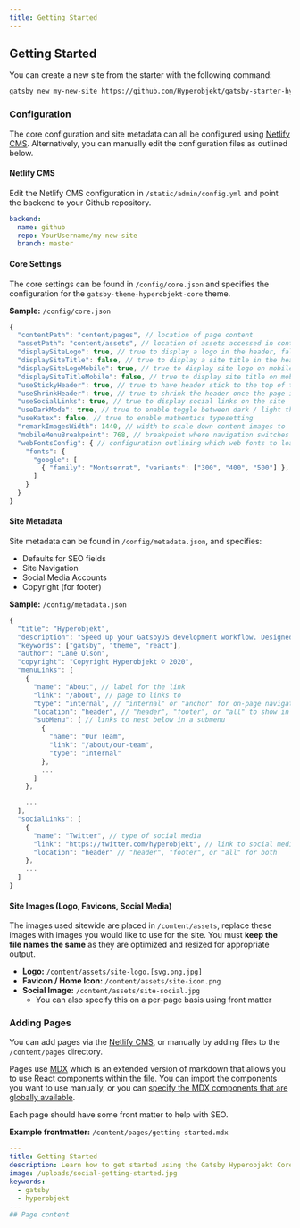 ```yaml
---
title: Getting Started
---
```


## Getting Started

You can create a new site from the starter with the following command:

```sh
gatsby new my-new-site https://github.com/Hyperobjekt/gatsby-starter-hyperobjekt
```

### Configuration

The core configuration and site metadata can all be configured using [Netlify CMS](https://gatsby-starter-hyperobjekt.netlify.app/admin/). Alternatively, you can manually edit the configuration files as outlined below.

#### Netlify CMS

Edit the Netlify CMS configuration in `/static/admin/config.yml` and point the backend to your Github repository.

```yml
backend:
  name: github
  repo: YourUsername/my-new-site
  branch: master
```

#### Core Settings

The core settings can be found in `/config/core.json` and specifies the configuration for the `gatsby-theme-hyperobjekt-core` theme.

**Sample:** `/config/core.json`

```js
{
  "contentPath": "content/pages", // location of page content
  "assetPath": "content/assets", // location of assets accessed in content (e.g. images, videos, etc)
  "displaySiteLogo": true, // true to display a logo in the header, false for no logo
  "displaySiteTitle": false, // true to display a site title in the header, false for no site title
  "displaySiteLogoMobile": true, // true to display site logo on mobile, false to hide logo on mobile
  "displaySiteTitleMobile": false, // true to display site title on mobile, false to hide site title on mobile
  "useStickyHeader": true, // true to have header stick to the top of the window on scroll
  "useShrinkHeader": true, // true to shrink the header once the page is scrolled
  "useSocialLinks": true, // true to display social links on the site
  "useDarkMode": true, // true to enable toggle between dark / light themese
  "useKatex": false, // true to enable mathemtics typesetting
  "remarkImagesWidth": 1440, // width to scale down content images to
  "mobileMenuBreakpoint": 768, // breakpoint where navigation switches to desktop nav
  "webFontsConfig": { // configuration outlining which web fonts to load from google
    "fonts": {
      "google": [
        { "family": "Montserrat", "variants": ["300", "400", "500"] },
      ]
    }
  }
}

```

#### Site Metadata

Site metadata can be found in `/config/metadata.json`, and specifies:

- Defaults for SEO fields
- Site Navigation
- Social Media Accounts
- Copyright (for footer)

**Sample:** `/config/metadata.json`

```js
{
  "title": "Hyperobjekt",
  "description": "Speed up your GatsbyJS development workflow. Designed as a set of opinionated and advanced themes and starters using MDX and Theme-UI. Incorporates gatsby-theme-hyperobjekt-core.",
  "keywords": ["gatsby", "theme", "react"],
  "author": "Lane Olson",
  "copyright": "Copyright Hyperobjekt © 2020",
  "menuLinks": [
    {
      "name": "About", // label for the link
      "link": "/about", // page to links to
      "type": "internal", // "internal" or "anchor" for on-page navigation
      "location": "header", // "header", "footer", or "all" to show in both
      "subMenu": [ // links to nest below in a submenu
        {
          "name": "Our Team",
          "link": "/about/our-team",
          "type": "internal"
        },
        ...
      ]
    },

    ...
  ],
  "socialLinks": [
    {
      "name": "Twitter", // type of social media
      "link": "https://twitter.com/hyperobjekt", // link to social media account
      "location": "header" // "header", "footer", or "all" for both
    },
    ...
  ]
}

```

#### Site Images (Logo, Favicons, Social Media)

The images used sitewide are placed in `/content/assets`, replace these images with images you would like to use for the site. You must **keep the file names the same** as they are optimized and resized for appropriate output.

- **Logo:** `/content/assets/site-logo.[svg,png,jpg]`
- **Favicon / Home Icon:** `/content/assets/site-icon.png`
- **Social Image:** `/content/assets/site-social.jpg`
  - You can also specify this on a per-page basis using front matter

### Adding Pages

You can add pages via the [Netlify CMS](https://gatsby-starter-hyperobjekt.netlify.app/admin/), or manually by adding files to the `/content/pages` directory.

Pages use [MDX](https://mdxjs.com/) which is an extended version of markdown that allows you to use React components within the file. You can import the components you want to use manually, or you can [specify the MDX components that are globally available](#todo).

Each page should have some front matter to help with SEO.

**Example frontmatter:** `/content/pages/getting-started.mdx`

```yaml
---
title: Getting Started
description: Learn how to get started using the Gatsby Hyperobjekt Core theme
image: /uploads/social-getting-started.jpg
keywords:
  - gatsby
  - hyperobjekt
---
## Page content
```
